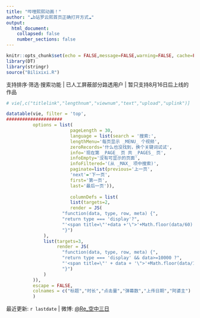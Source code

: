```yaml
---
title: "哔哩熙熙动画！"
author: "☁️b站罗云熙首页正确打开方式☁️"
output:
  html_document:
    collapsed: false
    number_sections: false
---
```


```r
knitr::opts_chunk$set(echo = FALSE,message=FALSE,warning=FALSE, cache=FALSE)
library(DT)
library(stringr)
source("Bilixixi.R")

```

支持排序·筛选·搜索功能 | 已人工屏蔽部分路透用户 | 暂只支持8月16日后上线的作品


```r
# vie[,c("titlelink","lengthnum","viewnum","text","upload","uplink")]

datatable(vie, filter = 'top', 
#####################
          options = list(
                        pageLength = 30,
                        language = list(search = '搜索:',
                        lengthMenu='每页显示 _MENU_ 个视频',
                        zeroRecords='什么也没找到，换个关键词试试',
                        info='现在第 _PAGE_ 页 共 _PAGES_ 页',
                        infoEmpty='没有可显示的页面',
                        infoFiltered='(从 _MAX_ 项中搜索)',
                        paginate=list(previous='上一页',
                        'next'='下一页',
                        first='第一页',
                        last='最后一页')),
                        
                        columnDefs = list(
                        list(targets=2,
                        render = JS(
                     "function(data, type, row, meta) {",
                     "return type === 'display'?",
                     "'<span title=\"'+data +'\">'+Math.floor(data/60) + '分'+Math.floor(data%60)+'秒</span>' : data;",
                     "}")
              ),
              list(targets=3,
                   render = JS(
                     "function(data, type, row, meta) {",
                     "return type === 'display' && data>=10000 ?",
                     "'<span title=\"' + data + '\">'+Math.floor(data/1000)/10+'万</span>' : data;",
                     "}")
              )
          )),
          escape = FALSE,
          colnames = c("标题","时长","点击量","弹幕数","上传日期","阿婆主")
          )

```

最近更新: `r lastdate` | 微博: [\@Re_空中三日](https://www.weibo.com/u/6722029638)
